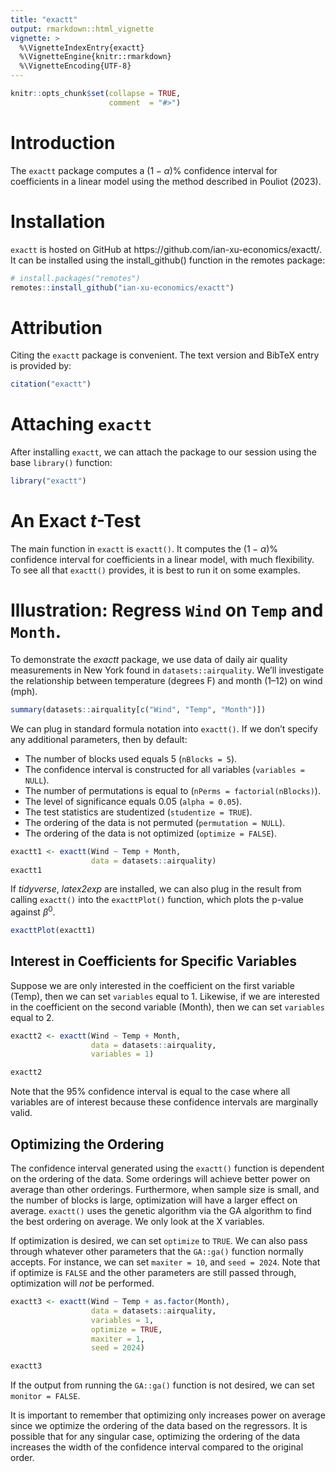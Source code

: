 ```yaml
---
title: "exactt"
output: rmarkdown::html_vignette
vignette: >
  %\VignetteIndexEntry{exactt}
  %\VignetteEngine{knitr::rmarkdown}
  %\VignetteEncoding{UTF-8}
---
```


```r
knitr::opts_chunk$set(collapse = TRUE,
                      comment  = "#>")
```

# Introduction

The `exactt` package computes a $(1-\alpha)\%$ confidence interval for coefficients in a linear model using the method described in Pouliot (2023). 

# Installation

`exactt` is hosted on GitHub at https://github.com/ian-xu-economics/exactt/. It can be installed using the install_github() function in the remotes package:
``` r
# install.packages("remotes")
remotes::install_github("ian-xu-economics/exactt")
```

# Attribution

Citing the `exactt` package is convenient. The text version and BibTeX entry is provided by:
``` r
citation("exactt")
```

# Attaching `exactt`

After installing `exactt`, we can attach the package to our session using the base `library()` function:
```r
library("exactt")
```

# An Exact $t$-Test

The main function in `exactt` is `exactt()`. It computes the $(1-\alpha)\%$ confidence interval for coefficients in a linear model, with much flexibility. To see all that `exactt()` provides, it is best to run it on some examples. 

# Illustration: Regress `Wind` on `Temp` and `Month`.

To demonstrate the *exactt* package, we use data of daily air quality measurements in New York found in `datasets::airquality`. We'll  investigate the relationship between temperature (degrees F) and month (1--12) on wind (mph). 
```r
summary(datasets::airquality[c("Wind", "Temp", "Month")])
```

We can plug in standard formula notation into `exactt()`. If we don't specify any additional parameters, then by default:

* The number of blocks used equals 5 (`nBlocks = 5`).
* The confidence interval is constructed for all variables (`variables = NULL`).
* The number of permutations is equal to  (`nPerms = factorial(nBlocks)`).
* The level of significance equals 0.05 (`alpha = 0.05`). 
* The test statistics are studentized (`studentize = TRUE`).
* The ordering of the data is not permuted (`permutation = NULL`).
* The ordering of the data is not optimized (`optimize = FALSE`).
```r
exactt1 <- exactt(Wind ~ Temp + Month,
                  data = datasets::airquality)
exactt1
```

If *tidyverse*, *latex2exp* are installed, we can also plug in the result from calling `exactt()` into the `exacttPlot()` function, which plots the p-value against $\beta^0$. 
```r
exacttPlot(exactt1)
```

## Interest in Coefficients for Specific Variables

Suppose we are only interested in the coefficient on the first variable (Temp), then we can set `variables` equal to 1. Likewise, if we are interested in the coefficient on the second variable (Month), then we can set `variables` equal to 2. 
```r
exactt2 <- exactt(Wind ~ Temp + Month,
                  data = datasets::airquality,
                  variables = 1)

exactt2
```
Note that the 95% confidence interval is equal to the case where all variables are of interest because these confidence intervals are marginally valid.

## Optimizing the Ordering

The confidence interval generated using the `exactt()` function is dependent on the ordering of the data. Some orderings will achieve better power on average than other orderings. Furthermore, when sample size is small, and the number of blocks is large, optimization will have a larger effect on average. `exactt()` uses the genetic algorithm via the GA algorithm to find the best ordering on average. We only look at the X variables.

If optimization is desired, we can set `optimize` to `TRUE`. We can also pass through whatever other parameters that the `GA::ga()` function normally accepts. For instance, we can set `maxiter = 10`, and `seed = 2024`. Note that if optimize is `FALSE` and the other parameters are still passed through, optimization will _not_ be performed.

```r
exactt3 <- exactt(Wind ~ Temp + as.factor(Month),
                  data = datasets::airquality,
                  variables = 1,
                  optimize = TRUE,
                  maxiter = 1,
                  seed = 2024)

exactt3
```
If the output from running the `GA::ga()` function is not desired, we can set `monitor = FALSE`.

It is important to remember that optimizing only increases power on average since we optimize the ordering of the data based on the regressors. It is possible that for any singular case, optimizing the ordering of the data increases the width of the confidence interval compared to the original order.




